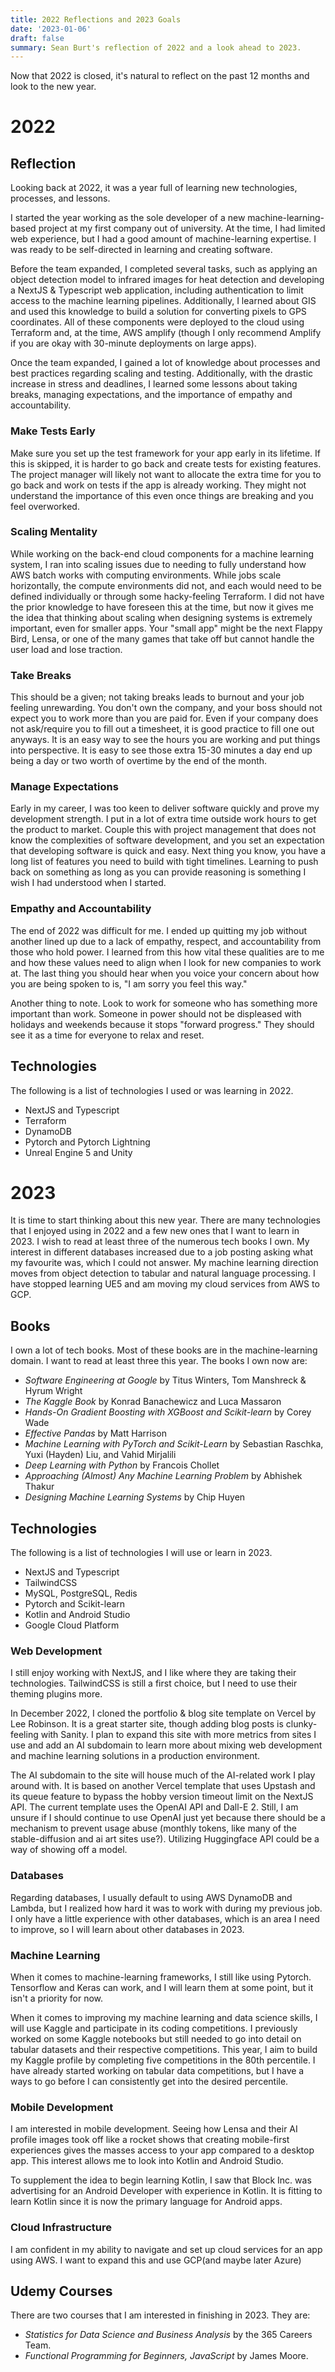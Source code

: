 ```yaml
---
title: 2022 Reflections and 2023 Goals
date: '2023-01-06'
draft: false
summary: Sean Burt's reflection of 2022 and a look ahead to 2023.
---
```


Now that 2022 is closed, it's natural to reflect on the past 12 months and look to the new year.

# 2022

## Reflection

Looking back at 2022, it was a year full of learning new technologies, processes, and lessons.

I started the year working as the sole developer of a new machine-learning-based project at my first company out of university. At the time, I had limited web experience, but I had a good amount of machine-learning expertise. I was ready to be self-directed in learning and creating software.

Before the team expanded, I completed several tasks, such as applying an object detection model to infrared images for heat detection and developing a NextJS & Typescript web application, including authentication to limit access to the machine learning pipelines. Additionally, I learned about GIS and used this knowledge to build a solution for converting pixels to GPS coordinates. All of these components were deployed to the cloud using Terraform and, at the time, AWS amplify (though I only recommend Amplify if you are okay with 30-minute deployments on large apps).

Once the team expanded, I gained a lot of knowledge about processes and best practices regarding scaling and testing. Additionally, with the drastic increase in stress and deadlines, I learned some lessons about taking breaks, managing expectations, and the importance of empathy and accountability.

### Make Tests Early

Make sure you set up the test framework for your app early in its lifetime. If this is skipped, it is harder to go back and create tests for existing features. The project manager will likely not want to allocate the extra time for you to go back and work on tests if the app is already working. They might not understand the importance of this even once things are breaking and you feel overworked.

### Scaling Mentality

While working on the back-end cloud components for a machine learning system, I ran into scaling issues due to needing to fully understand how AWS batch works with computing environments. While jobs scale horizontally, the compute environments did not, and each would need to be defined individually or through some hacky-feeling Terraform. I did not have the prior knowledge to have foreseen this at the time, but now it gives me the idea that thinking about scaling when designing systems is extremely important, even for smaller apps. Your "small app" might be the next Flappy Bird, Lensa, or one of the many games that take off but cannot handle the user load and lose traction.

### Take Breaks

This should be a given; not taking breaks leads to burnout and your job feeling unrewarding. You don't own the company, and your boss should not expect you to work more than you are paid for. Even if your company does not ask/require you to fill out a timesheet, it is good practice to fill one out anyways. It is an easy way to see the hours you are working and put things into perspective. It is easy to see those extra 15-30 minutes a day end up being a day or two worth of overtime by the end of the month.

### Manage Expectations

Early in my career, I was too keen to deliver software quickly and prove my development strength. I put in a lot of extra time outside work hours to get the product to market. Couple this with project management that does not know the complexities of software development, and you set an expectation that developing software is quick and easy. Next thing you know, you have a long list of features you need to build with tight timelines. Learning to push back on something as long as you can provide reasoning is something I wish I had understood when I started.

### Empathy and Accountability

The end of 2022 was difficult for me. I ended up quitting my job without another lined up due to a lack of empathy, respect, and accountability from those who hold power. I learned from this how vital these qualities are to me and how these values need to align when I look for new companies to work at. The last thing you should hear when you voice your concern about how you are being spoken to is, "I am sorry you feel this way."

Another thing to note. Look to work for someone who has something more important than work. Someone in power should not be displeased with holidays and weekends because it stops "forward progress." They should see it as a time for everyone to relax and reset.

## Technologies

The following is a list of technologies I used or was learning in 2022.

- NextJS and Typescript
- Terraform
- DynamoDB
- Pytorch and Pytorch Lightning
- Unreal Engine 5 and Unity

# 2023

It is time to start thinking about this new year. There are many technologies that I enjoyed using in 2022 and a few new ones that I want to learn in 2023. I wish to read at least three of the numerous tech books I own. My interest in different databases increased due to a job posting asking what my favourite was, which I could not answer. My machine learning direction moves from object detection to tabular and natural language processing. I have stopped learning UE5 and am moving my cloud services from AWS to GCP.

## Books

I own a lot of tech books. Most of these books are in the machine-learning domain. I want to read at least three this year. The books I own now are:

- _Software Engineering at Google_ by Titus Winters, Tom Manshreck & Hyrum Wright
- _The Kaggle Book_ by Konrad Banachewicz and Luca Massaron
- _Hands-On Gradient Boosting with XGBoost and Scikit-learn_ by Corey Wade
- _Effective Pandas_ by Matt Harrison
- _Machine Learning with PyTorch and Scikit-Learn_ by Sebastian Raschka, Yuxi (Hayden) Liu, and Vahid Mirjalili
- _Deep Learning with Python_ by Francois Chollet
- _Approaching (Almost) Any Machine Learning Problem_ by Abhishek Thakur
- _Designing Machine Learning Systems_ by Chip Huyen

## Technologies

The following is a list of technologies I will use or learn in 2023.

- NextJS and Typescript
- TailwindCSS
- MySQL, PostgreSQL, Redis
- Pytorch and Scikit-learn
- Kotlin and Android Studio
- Google Cloud Platform

### Web Development

I still enjoy working with NextJS, and I like where they are taking their technologies. TailwindCSS is still a first choice, but I need to use their theming plugins more.

In December 2022, I cloned the portfolio & blog site template on Vercel by Lee Robinson. It is a great starter site, though adding blog posts is clunky-feeling with Sanity. I plan to expand this site with more metrics from sites I use and add an AI subdomain to learn more about mixing web development and machine learning solutions in a production environment.

The AI subdomain to the site will house much of the AI-related work I play around with. It is based on another Vercel template that uses Upstash and its queue feature to bypass the hobby version timeout limit on the NextJS API. The current template uses the OpenAI API and Dall-E 2. Still, I am unsure if I should continue to use OpenAI just yet because there should be a mechanism to prevent usage abuse (monthly tokens, like many of the stable-diffusion and ai art sites use?). Utilizing Huggingface API could be a way of showing off a model.

### Databases

Regarding databases, I usually default to using AWS DynamoDB and Lambda, but I realized how hard it was to work with during my previous job. I only have a little experience with other databases, which is an area I need to improve, so I will learn about other databases in 2023.

### Machine Learning

When it comes to machine-learning frameworks, I still like using Pytorch. Tensorflow and Keras can work, and I will learn them at some point, but it isn't a priority for now.

When it comes to improving my machine learning and data science skills, I will use Kaggle and participate in its coding competitions. I previously worked on some Kaggle notebooks but still needed to go into detail on tabular datasets and their respective competitions. This year, I aim to build my Kaggle profile by completing five competitions in the 80th percentile. I have already started working on tabular data competitions, but I have a ways to go before I can consistently get into the desired percentile.

### Mobile Development

I am interested in mobile development. Seeing how Lensa and their AI profile images took off like a rocket shows that creating mobile-first experiences gives the masses access to your app compared to a desktop app. This interest allows me to look into Kotlin and Android Studio.

To supplement the idea to begin learning Kotlin, I saw that Block Inc. was advertising for an Android Developer with experience in Kotlin. It is fitting to learn Kotlin since it is now the primary language for Android apps.

### Cloud Infrastructure

I am confident in my ability to navigate and set up cloud services for an app using AWS. I want to expand this and use GCP(and maybe later Azure)

## Udemy Courses

There are two courses that I am interested in finishing in 2023. They are:

- _Statistics for Data Science and Business Analysis_ by the 365 Careers Team.
- _Functional Programming for Beginners, JavaScript_ by James Moore.
